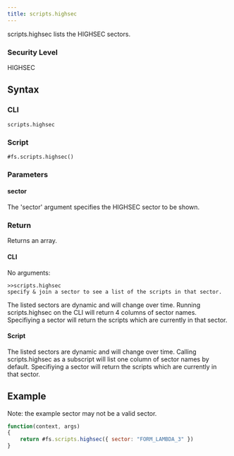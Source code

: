 ```yaml
---
title: scripts.highsec
---
```


scripts.highsec lists the HIGHSEC sectors.

### Security Level

HIGHSEC

## Syntax

### CLI

```
scripts.highsec
```

### Script

```
#fs.scripts.highsec()
```

### Parameters

#### sector

The 'sector' argument specifies the HIGHSEC sector to be shown.

### Return

Returns an array.

#### CLI

No arguments:

```
>>scripts.highsec
specify & join a sector to see a list of the scripts in that sector.
```

The listed sectors are dynamic and will change over time. Running scripts.highsec on the CLI will return 4 columns of sector names. Specifiying a sector will return the scripts which are currently in that sector.

#### Script

The listed sectors are dynamic and will change over time. Calling scripts.highsec as a subscript will list one column of sector names by default. Specifiying a sector will return the scripts which are currently in that sector.

## Example

Note: the example sector may not be a valid sector.

```js
function(context, args)
{
	return #fs.scripts.highsec({ sector: "FORM_LAMBDA_3" })
}
```
